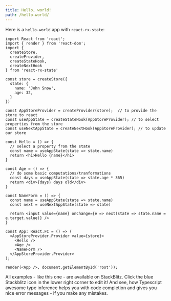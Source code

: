 ```yaml
---
title: Hello, world!
path: /hello-world/
---
```



Here is a `hello-world` app with `react-rx-state`:

```code src=https://stackblitz.com/edit/react-rx-state-hello-world
import React from 'react';
import { render } from 'react-dom';
import {
  createStore,
  createProvider,
  createStateHook,
  createNextHook
} from 'react-rx-state'

const store = createStore({
  state: {
    name: 'John Snow',
    age: 32,
  }
})

const AppStoreProvider = createProvider(store);  // to provide the store to react
const useAppState = createStateHook(AppStoreProvider); // to select properties from the store
const useNextAppState = createNextHook(AppStoreProvider); // to update our store

const Hello = () => {
  // select a property from the state
  const name = useAppState(state => state.name)
  return <h1>Hello {name}</h1>
}

const Age = () => {
  // do some basic computations/tranformations
  const days = useAppState(state => state.age * 365)
  return <div>{days} days old</div>
}

const NameForm = () => {
  const name = useAppState(state => state.name)
  const next = useNextAppState(state => state)

  return <input value={name} onChange={e => next(state => state.name = e.target.value)} />
}

const App: React.FC = () => (
  <AppStoreProvider.Provider value={store}>
    <Hello />
    <Age />
    <NameForm />
  </AppStoreProvider.Provider>
);

render(<App />, document.getElementById('root'));
```

All examples - like this one - are available on StackBlitz. Click the blue Stackblitz icon in the lower right corner to edit it!
And see, how Typescript awesome type inference helps
you with code completion and gives you nice error messages - if you make any
mistakes.

